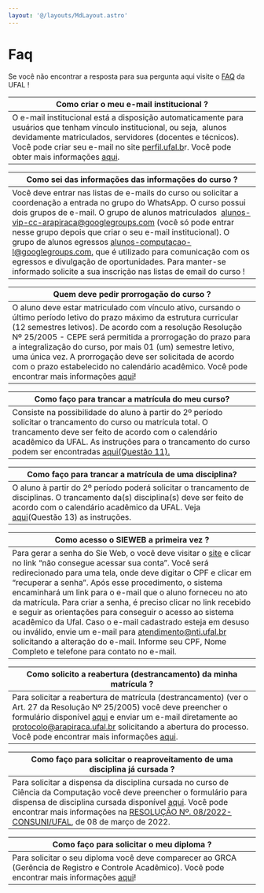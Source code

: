 ```yaml
---
layout: '@/layouts/MdLayout.astro'
---
```






Faq
===







Se você não encontrar a resposta para sua pergunta aqui visite o [FAQ](https://ufal.br/estudante/documentos/perguntas-frequentes) da UFAL ! 




| Como criar o meu e-mail institucional ? |
| --- |
| O e-mail institucional está a disposição automaticamente para usuários que tenham vínculo institucional, ou seja,  alunos devidamente matriculados, servidores (docentes e técnicos). Você pode criar seu e-mail no site [perfil.ufal.b](http://perfil.ufal.br/)r. Você pode obter mais informações [aqui](https://servicos.ufal.br/orgaos/nucleo-de-tecnologia-da-informacao-nti/criacao-de-e-mail-institucional). |




| Como sei das informações das informações do curso ? |
| --- |
| Você deve entrar nas listas de e-mails do curso ou solicitar a coordenação a entrada no grupo do WhatsApp. O curso possui dois grupos de e-mail. O grupo de alunos matriculados  [alunos-vip-cc-arapiraca@googlegroups.com](https://groups.google.com/g/alunos-vip-cc-arapiraca) (você só pode entrar nesse grupo depois que criar o seu e-mail institucional). O grupo de alunos egressos [alunos-computacao-l@googlegroups.com,](https://groups.google.com/g/alunos-computacao-l) que é utilizado para comunicação com os egressos e divulgação de oportunidades. Para manter-se informado solicite a sua inscrição nas listas de email do curso ! |




| Quem deve pedir prorrogação do curso ? |
| --- |
| O aluno deve estar matriculado com vínculo ativo, cursando o último período letivo do prazo máximo da estrutura curricular (12 semestres letivos). De acordo com a resolução Resolução Nº 25/2005 - CEPE será permitida a prorrogação do prazo para a integralização do curso, por mais 01 (um) semestre letivo, uma única vez. A prorrogação deve ser solicitada de acordo com o prazo estabelecido no calendário acadêmico. Você pode encontrar mais informações [aqui](https://servicos.ufal.br/orgaos/departamento-de-registro-e-controle-academico-drca/prorrogacao-de-integralizacao-de-curso)! |




| ****Como faço para trancar a matrícula do meu curso?**** |
| --- |
| Consiste na possibilidade do aluno à partir do 2º período solicitar o trancamento do curso ou matrícula total. O trancamento deve ser feito de acordo com o calendário acadêmico da UFAL. As instruções para o trancamento do curso podem ser encontradas [aqui(Questão 11).](https://ufal.br/estudante/documentos/perguntas-frequentes) |





| ****Como faço para trancar a matrícula de uma disciplina?**** |
| --- |
| O aluno à partir do 2º período poderá solicitar o trancamento de disciplinas. O trancamento da(s) disciplina(s) deve ser feito de acordo com o calendário acadêmico da UFAL. Veja [aqui](https://ufal.br/estudante/documentos/perguntas-frequentes)(Questão 13) as instruções. |




| ****Como acesso o SIEWEB a primeira vez ?**** |
| --- |
| Para gerar a senha do Sie Web, o você deve visitar o [site](https://sistemas.ufal.br/academico/login.seam?cid=14587) e clicar no link “não consegue acessar sua conta”. Você será redirecionado para uma tela, onde deve digitar o CPF e clicar em “recuperar a senha”. Após esse procedimento, o sistema encaminhará um link para o e-mail que o aluno forneceu no ato da matrícula. Para criar a senha, é preciso clicar no link recebido e seguir as orientações para conseguir o acesso ao sistema acadêmico da Ufal. Caso o e-mail cadastrado esteja em desuso ou inválido, envie um e-mail para atendimento@nti.ufal.br solicitando a alteração do e-mail. Informe seu CPF, Nome Completo e telefone para contato no e-mail. |




| ****Como solicito a reabertura (destrancamento) da minha matrícula ?**** |
| --- |
| Para solicitar a reabertura de matrícula (destrancamento) (ver o Art. 27 da Resolução Nº 25/2005) você deve preencher o formulário disponível [aqui](https://ufal.br/estudante/documentos/formularios/matricula/requerimento-para-reabertura-de-matricula-drca/) e enviar um e-mail diretamente ao protocolo@arapiraca.ufal.br solicitando a abertura do processo. Você pode encontrar mais informações [aqui](https://servicos.ufal.br/orgaos/departamento-de-registro-e-controle-academico-drca/reabertura-de-matricula). |




| ****Como faço para solicitar o reaproveitamento de uma disciplina já cursada ?**** |
| --- |
| Para solicitar a dispensa da disciplina cursada no curso de Ciência da Computação você deve preencher o formulário para dispensa de disciplina cursada disponível [aqui](https://forms.gle/BVBioBtEw1fR8U9c8). Você pode encontrar mais informações na [RESOLUÇÃO Nº. 08/2022-CONSUNI/UFAL](https://ufal.br/resolucoes/2022/rco-n-08-de-08-03-2022.pdf), de 08 de março de 2022. |




| ****Como faço para solicitar o meu diploma ?**** |
| --- |
| Para solicitar o seu diploma você deve comparecer ao GRCA (Gerência de Registro e Controle Acadêmico). Você pode encontrar mais informações [aqui](https://ufal.br/estudante/documentos/perguntas-frequentes)! |








